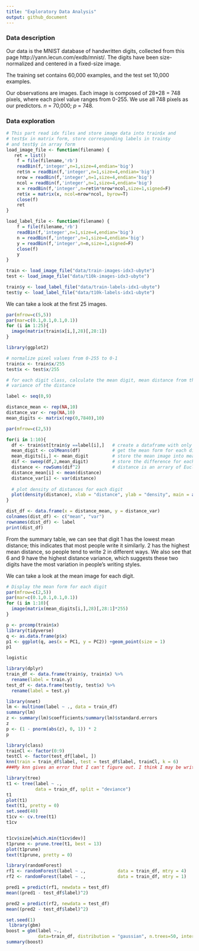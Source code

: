 ```yaml
---
title: "Exploratory Data Analysis"
output: github_document
---
```


### Data description

Our data is the MNIST database of handwritten digits, collected from this page http://yann.lecun.com/exdb/mnist/. The digits have been size-normalized and centered in a fixed-size image.

The training set contains 60,000 examples, and the test set 10,000 examples.

Our observations are images. Each image is composed of 28*28 = 748 pixels, where each pixel value ranges from 0-255. We use all 748 pixels as our predictors. $n$ = 70,000; $p$ = 748.

### Data exploration

```r
# This part read idx files and store image data into train$x and 
# test$x in matrix form, store corresponding labels in train$y 
# and test$y in array form 
load_image_file <- function(filename) {
   ret = list()
    f = file(filename,'rb')
    readBin(f,'integer',n=1,size=4,endian='big')
    ret$n = readBin(f,'integer',n=1,size=4,endian='big')
    nrow = readBin(f,'integer',n=1,size=4,endian='big')
    ncol = readBin(f,'integer',n=1,size=4,endian='big')
    x = readBin(f,'integer',n=ret$n*nrow*ncol,size=1,signed=F)
    ret$x = matrix(x, ncol=nrow*ncol, byrow=T)
    close(f)
    ret
}

load_label_file <- function(filename) {
    f = file(filename,'rb')
    readBin(f,'integer',n=1,size=4,endian='big')
    n = readBin(f,'integer',n=1,size=4,endian='big')
    y = readBin(f,'integer',n=n,size=1,signed=F)
    close(f)
    y
}

train <- load_image_file("data/train-images-idx3-ubyte")
test <- load_image_file("data/t10k-images-idx3-ubyte")

train$y <- load_label_file("data/train-labels-idx1-ubyte")
test$y <- load_label_file("data/t10k-labels-idx1-ubyte")  

```

We can take a look at the first 25 images. 

```r
par(mfrow=c(5,5))
par(mar=c(0.1,0.1,0.1,0.1))
for (i in 1:25){
  image(matrix(train$x[i,],28)[,28:1])
}
```

```r
library(ggplot2)

# normalize pixel values from 0-255 to 0-1 
train$x <- train$x/255
test$x <- test$x/255

# for each digit class, calculate the mean digit, mean distance from the mean digit and 
# variance of the distance

label <- seq(0,9) 

distance_mean <- rep(NA,10)
distance_var <- rep(NA,10)
mean_digits <- matrix(rep(0,7840),10)

par(mfrow=c(2,5))

for(i in 1:10){
  df <- train$st[train$y ==label[i],]   # create a dataframe with only the i-th digit
  mean_digit <- colMeans(df)            # get the mean form for each digit(0-9)
  mean_digits[i,] <- mean_digit         # store the mean image into mean_digits 
  dif <- sweep(df,2,mean_digit)         # store the difference for each image from its mean form 
  distance <- rowSums(dif^2)            # distance is an arrary of Euclidean distances from each image to its mean form
  distance_mean[i] <- mean(distance)
  distance_var[i] <- var(distance)
  
  # plot density of distances for each digit 
  plot(density(distance), xlab = "distance", ylab = "density", main = as.character(label[i]))
}
```

```r
dist_df <- data.frame(x = distance_mean, y = distance_var)
colnames(dist_df) <- c("mean", "var")
rownames(dist_df) <- label
print(dist_df)
```

From the summary table, we can see that digit 1 has the lowest mean distance; this indicates that most people write it similarly. 2 has the highest mean distance, so people tend to write 2 in different ways. We also see that 6 and 9 have the highest distance variance, which suggests these two digits have the most variation in people's writing styles. 

We can take a look at the mean image for each digit. 

```r
# Display the mean form for each digit
par(mfrow=c(2,5))
par(mar=c(0.1,0.1,0.1,0.1))
for (i in 1:10){
  image(matrix(mean_digits[i,],28)[,28:1]*255)
}
```

```r
p <- prcomp(train$x)
library(tidyverse)
q <- as.data.frame(p$x)
p1 <- ggplot(q, aes(x = PC1, y = PC2)) +geom_point(size = 1)
p1

logistic

library(dplyr)
train_df <- data.frame(train$y, train$x) %>%
  rename(label = train.y)
test_df <- data.frame(test$y, test$x) %>%
  rename(label = test.y)

library(nnet)
lm <- multinom(label ~ ., data = train_df)
summary(lm)
z <- summary(lm)$coefficients/summary(lm)$standard.errors
z
p <- (1 - pnorm(abs(z), 0, 1)) * 2
p

library(class)
trainCl <- factor(0:9)
testCl <- factor(test_df[label, ])
knn(train = train_df$label, test = test_df$label, trainCl, k = 6)
###My knn gives an error that I can't figure out. I think I may be writing the cl wrong which is supposed to be the classifications. It says the length is wrong

library(tree)
t1 <- tree(label ~ ., 
           data = train_df, split = "deviance")
t1
plot(t1)
text(t1, pretty = 0)
set.seed(40)
t1cv <- cv.tree(t1)
t1cv


t1cv$size[which.min(t1cv$dev)]
t1prune <- prune.tree(t1, best = 13)
plot(t1prune)
text(t1prune, pretty = 0)

library(randomForest)
rf1 <- randomForest(label ~ .,            data = train_df, mtry = 4) 
rf2 <- randomForest(label ~ .,            data = train_df, mtry = 1) 

pred1 = predict(rf1, newdata = test_df)
mean((pred1 - test_df$label)^2)

pred2 = predict(rf2, newdata = test_df)
mean((pred2 - test_df$label)^2)

set.seed(1)
 library(gbm)
boost = gbm(label ~., 
            data=train_df, distribution = "gaussian", n.trees=50, interaction.depth = 1, shrinkage = 0.1)
summary(boost)

```




